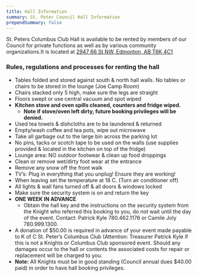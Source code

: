 ```yaml
---
title: Hall Information
summary: St. Peter Council Hall Information
prependSummary: false
---
```

St. Peters Columbus Club Hall is available to be rented by members of our Council for private functions as well as by various community organizations.It is located at [2947 66 St NW, Edmonton, AB T6K 4C1](https://www.google.com/maps/place/Knights+Of+Columbus+Council+7070/@53.461203,-113.432983,16z/data=!4m5!3m4!1s0x0:0x2d7ed382c742fa05!8m2!3d53.4611998!4d-113.4329815?hl=en)

### Rules, regulations and processes for renting the hall

- Tables folded and stored against south &amp; north hall walls. No tables or chairs to be stored in the lounge (Joe Camp Room)
- Chairs stacked only 5 high, make sure the legs are straight
- Floors swept or use central vacuum and spot wiped
- **Kitchen stove and oven spills cleaned, counters and fridge wiped.**
    - **Note if stove/oven left dirty, future booking privileges will be denied.**
- Used tea towels &amp; dishcloths are to be laundered &amp; returned
- Empty/wash coffee and tea pots, wipe out microwave
- Take all garbage out to the large bin across the parking lot
- No pins, tacks or scotch tape to be used on the walls (use supplies provided &amp; located in the kitchen on top of the fridge)
- Lounge area: NO outdoor footwear &amp; clean up food droppings
- Clean or remove wet/dirty foot wear at the entrance
- Remove any snow off the front walk
- TV’s:  Plug in everything that you unplug! Ensure they are working!
- When leaving set the temperature at 18 C. (Turn air conditioner off)
- All lights & wall fans turned off & all doors & windows locked
-  Make sure the security system is on and return the key
- **ONE WEEK IN ADVANCE** 
    - Obtain the hall key and the instructions on the security system from the Knight who referred this booking to you, do not wait until the day of the event. Contact: Patrick Kyle 780.462.1176 or Camile Joly 780.999.1300.
- A donation of $50.00 is required in advance of your event made payable to K of C St.
Peter’s Columbus Club (Attention: Treasurer Patrick Kyle if this is not a Knights or
Columbus Club sponsored event. Should any damages occur to the hall or contents the
associated costs for repair or replacement will be charged to you. 
- **Note:** All Knights must be in good standing (Council annual dues $40.00 paid) in order to have hall booking
privileges.







